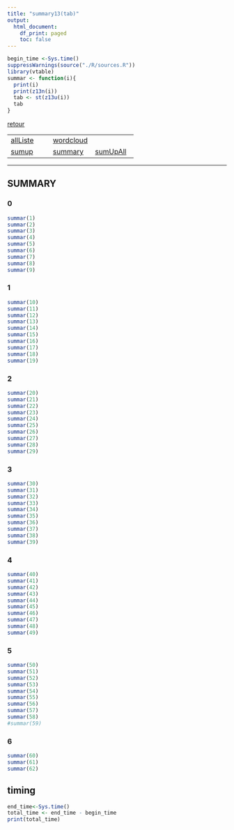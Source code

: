 ```yaml
---
title: "summary13(tab)"
output:
  html_document:
    df_print: paged
    toc: false
---
```


```r
begin_time <-Sys.time()
suppressWarnings(source("./R/sources.R"))
library(vtable)
summar <- function(i){
  print(i)
  print(z13n(i))
  tab <- st(z13u(i))
  tab
}
```


[retour](./../index.html)  

<!-- -->
||||  
|---|---|---|  
|[allListe](./allListe.html)|[wordcloud](./wordcloud.html)||  
|[sumup](./sumup.html)|[summary](./summary.html)|[sumUpAll](./sumUpAll.html)|
---

## SUMMARY

### 0
```r
summar(1)
summar(2)
summar(3)
summar(4)
summar(5)
summar(6)
summar(7)
summar(8)
summar(9)
```

### 1
```r
summar(10)
summar(11)
summar(12)
summar(13)
summar(14)
summar(15)
summar(16)
summar(17)
summar(18)
summar(19)
```

### 2
```r
summar(20)
summar(21)
summar(22)
summar(23)
summar(24)
summar(25)
summar(26)
summar(27)
summar(28)
summar(29)
```

### 3
```r
summar(30)
summar(31)
summar(32)
summar(33)
summar(34)
summar(35)
summar(36)
summar(37)
summar(38)
summar(39)
```

### 4
```r
summar(40)
summar(41)
summar(42)
summar(43)
summar(44)
summar(45)
summar(46)
summar(47)
summar(48)
summar(49)
```

### 5
```r
summar(50)
summar(51)
summar(52)
summar(53)
summar(54)
summar(55)
summar(56)
summar(57)
summar(58)
#summar(59)
```

### 6
```r
summar(60)
summar(61)
summar(62)

```

## timing 
```r
end_time<-Sys.time()
total_time <- end_time - begin_time
print(total_time)
```
